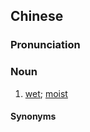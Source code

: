 {{also|湿答答}}
==Chinese==
{{zh-forms|s=湿答答|t2=溼答答}}

===Pronunciation===
{{zh-pron
|m=shīdādā
|cat=n
}}

===Noun===
{{zh-noun}}

# [[wet]]; [[moist]]

====Synonyms====
{{zh-dial|濕乎乎}}